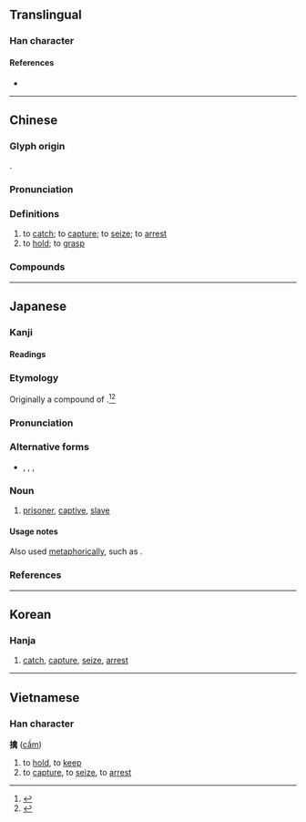 {{character info/new}}
==Translingual==

===Han character===
{{Han char|rn=64|rad=手|as=13|sn=16|four=58027|canj=QOYB|ids=⿰扌禽}}

====References====
* {{Han ref|kx=0458.250|dkj=12816|dj=0807.130|hdz=31961.020|uh=64D2|ud=25810|bh=BEE0|bd=48864}}

----

==Chinese==
{{zh-forms|alt=㩒}}

===Glyph origin===
{{Han etym}}
{{Han compound|手|alt1=扌|禽|ls=psc|c1=s|c2=p}}.

===Pronunciation===
{{zh-pron
|m=qín
|c=kam4
|mn=khîm
|mc=y
|oc=y
|cat=v
}}

===Definitions===
{{zh-hanzi}}

# to [[catch]]; to [[capture]]; to [[seize]]; to [[arrest]]
# to [[hold]]; to [[grasp]]

===Compounds===
{{zh-der|一網成擒|一舉成擒|七擒七縱|伏虎擒龍|就擒|成擒|手到擒來|捉虎擒蛟|擒伏|擒奸摘伏|擒姦擿伏|擒姦討暴|擒抱|擒拿|擒捉|擒服|擒獲|擒盜|擒縱|擒虎拿蛟|擒賊擒王|擒賊擒首|擒龍縛虎|束手就擒|欲擒故縱|生擒|生擒活拿|生擒活捉|韓擒虎|餓虎擒羊}}

----

==Japanese==

===Kanji===
{{ja-kanji|grade=|rs=手13}}

====Readings====
{{ja-readings
|goon=ごん<ごむ
|kanon=きん<きむ
|kun=とら-える, とりこ-
}}

===Etymology===
Originally a compound of {{compound|lang=ja|sort=とりこ|取り|tr1=tori|t1=taking, capturing|pos1=the {{m|ja|連用形|tr=ren'yōkei||continuative or stem form}} of verb {{m|ja|取る}} ''toru'', “to take, to capture”|子|tr2=ko|t2=child; small thing}}.<ref name="KDJ">{{R:Kokugo Dai Jiten}}</ref><ref name="DJR">{{R:Daijirin}}</ref>

===Pronunciation===
{{ja-pron|yomi=k|とりこ|acc=3|acc_ref=DJR|acc2=0|acc2_ref=DJR}}

===Alternative forms===
* {{ja-l|虜}}, {{ja-l|俘}}, {{ja-l|囚}}, {{ja-l|俘虜}}

===Noun===
{{ja-noun|とりこ}}

# [[prisoner]], [[captive]], [[slave]]

====Usage notes====
Also used [[metaphor]]ically, such as {{m|ja|恋}}{{m|ja|の}}{{m|ja|擒|tr=koi no toriko|lit=love's slave}}.

===References===
<references/>

----

==Korean==

===Hanja===
{{ko-hanja|hangeul=금|eumhun=|rv=geum|mr=kŭm|y=kum}}

# [[catch]], [[capture]], [[seize]], [[arrest]]

----

==Vietnamese==

===Han character===
'''擒''' ([[cầm]])

# to [[hold]], to [[keep]]
# to [[capture]], to [[seize]], to [[arrest]]

{{cln|vi|Han tu}}